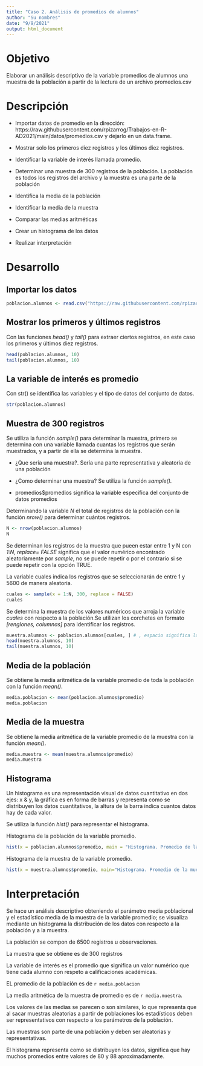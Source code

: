 ---
title: "Caso 2. Análisis de promedios de alumnos"
author: "Su nombres"
date: "9/9/2021"
output: html_document
---

# Objetivo

Elaborar un análisis descriptivo de la variable promedios de alumnos una muestra de la población a partir de la lectura de un archivo promedios.csv

# Descripción

-   Importar datos de promedio en la dirección: https://raw.githubusercontent.com/rpizarrog/Trabajos-en-R-AD2021/main/datos/promedios.csv y dejarlo en un data.frame.

-   Mostrar solo los primeros diez registros y los últimos diez registros.

-   Identificar la variable de interés llamada promedio.

-   Determinar una muestra de 300 registros de la población. La población es todos los registros del archivo y la muestra es una parte de la población

-   Identifica la media de la población

-   Identificar la media de la muestra

-   Comparar las medias aritméticas

-   Crear un histograma de los datos

-   Realizar interpretación

# Desarrollo

## Importar los datos

```{r}
poblacion.alumnos <- read.csv("https://raw.githubusercontent.com/rpizarrog/Trabajos-en-R-AD2021/main/datos/promedios.csv")
```

## Mostrar los primeros y últimos registros

Con las funciones *head()* y *tail()* para extraer ciertos registros, en este caso los primeros y últimos diez registros.

```{r}
head(poblacion.alumnos, 10)
tail(poblacion.alumnos, 10)
```

## La variable de interés es promedio

Con str() se identifica las variables y el tipo de datos del conjunto de datos.

```{r}
str(poblacion.alumnos)
```

## Muestra de 300 registros

Se utiliza la función *sample()* para determinar la muestra, primero se determina con una variable llamada cuantas los registros que serán muestrados, y a partir de ella se determina la muestra.

-   ¿Que sería una muestra?. Sería una parte representativa y aleatoria de una población

-   ¿Como determinar una muestra? Se utiliza la función *sample().*

-   promedios$promedios significa la variable específica del conjunto de datos promedios

Determinando la variable *N* el total de registros de la población con la función *nrow()* para determinar cuántos registros.

```{r}
N <- nrow(poblacion.alumnos)
N
```

Se determinan los registros de la muestra que pueen estar entre 1 y N con *1:N, replace= FALSE* significa que el valor numérico encontrado aleatoriamente por *sample*, no se puede repetir o por el contrario si se puede repetir con la opción TRUE.

La variable cuales indica los registros que se seleccionarán de entre  1 y 5600 de manera aleatoria.

```{r}
cuales <- sample(x = 1:N, 300, replace = FALSE)
cuales
```

Se determina la muestra de los valores numéricos que arroja la variable *cuales* con respecto a la población.Se utilizan los corchetes en formato *[renglones, columnas]* para identificar los registros.

```{r}
muestra.alumnos <- poblacion.alumnos[cuales, ] # , espacio significa las dos columnas o todas las columnas [renglón, columna]
head(muestra.alumnos, 10)
tail(muestra.alumnos, 10)
```

## Media de la población

Se obtiene la media aritmética de la variable promedio de toda la población con la función *mean()*.

```{r}
media.poblacion <- mean(poblacion.alumnos$promedio)
media.poblacion
```

## Media de la muestra

Se obtiene la media aritmética de la variable promedio de la muestra con la función *mean()*.

```{r}
media.muestra <- mean(muestra.alumnos$promedio)
media.muestra
```

## Histograma

Un histograma es una representación visual de datos cuantitativo en dos ejes: x & y, la gráfica es en forma de barras y representa como se distribuyen los datos cuantitativos, la altura de la barra indica cuantos datos hay de cada valor.

Se utiliza la función *hist()* para representar el histograma.

Histograma de la población de la variable promedio.

```{r}
hist(x = poblacion.alumnos$promedio, main = "Histograma. Promedio de la población", xlab = "Promedios", ylab = "Cantidad")

```


Histograma de la muestra de la variable promedio.
```{r}
hist(x = muestra.alumnos$promedio, main="Histograma. Promedio de la muestra", , xlab = "Promedios", ylab = "Cantidad")
```


# Interpretación

Se hace un análisis descriptivo obteniendo el parámetro media poblacional y el estadístico media de la muestra de la variable promedio; se visualiza mediante un histograma la distribución de los datos con respecto a la población y a la muestra.

La población se compon de 6500 registros u observaciones.

La muestra que se obtiene es de 300 registros

La variable de interés es el promedio que significa un valor numérico que tiene cada alumno con respeto a calificaciones académicas.

EL promedio de la población es de `r media.poblacion `

La media aritmética de la muestra de promedio es de `r media.muestra`.

Los valores de las medias se parecen o son similares, lo que representa que al sacar muestras aleatorias a partir de poblaciones los estadísticos deben ser representativos con respecto a los parámetros de la población.

Las muestras son parte de una población y deben ser aleatorias y representativas.

El histograma representa como se distribuyen los datos, significa que hay muchos promedios entre valores de 80 y 88 aproximadamente.